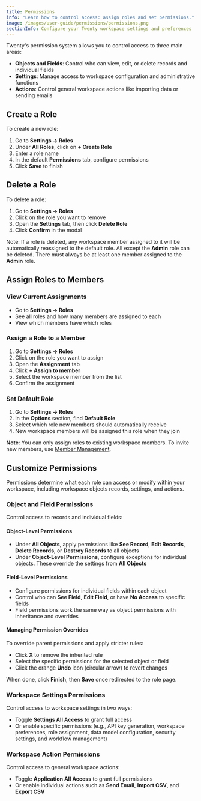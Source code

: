 ```yaml
---
title: Permissions
info: "Learn how to control access: assign roles and set permissions."
image: /images/user-guide/permissions/permissions.png
sectionInfo: Configure your Twenty workspace settings and preferences
---
```


Twenty's permission system allows you to control access to three main areas:
- **Objects and Fields**: Control who can view, edit, or delete records and individual fields
- **Settings**: Manage access to workspace configuration and administrative functions
- **Actions**: Control general workspace actions like importing data or sending emails

## Create a Role

To create a new role:

1. Go to **Settings → Roles**
2. Under **All Roles**, click on **+ Create Role**
3. Enter a role name
4. In the default **Permissions** tab, configure permissions
5. Click **Save** to finish

## Delete a Role

To delete a role:

1. Go to **Settings → Roles**
2. Click on the role you want to remove
3. Open the **Settings** tab, then click **Delete Role**
4. Click **Confirm** in the modal

Note: If a role is deleted, any workspace member assigned to it will be automatically reassigned to the default role. All except the **Admin** role can be deleted. There must always be at least one member assigned to the **Admin** role.

## Assign Roles to Members

### View Current Assignments
- Go to **Settings → Roles**
- See all roles and how many members are assigned to each
- View which members have which roles

### Assign a Role to a Member
1. Go to **Settings → Roles**
2. Click on the role you want to assign
3. Open the **Assignment** tab
4. Click **+ Assign to member**
5. Select the workspace member from the list
6. Confirm the assignment

### Set Default Role
1. Go to **Settings → Roles**
2. In the **Options** section, find **Default Role**
3. Select which role new members should automatically receive
4. New workspace members will be assigned this role when they join

**Note**: You can only assign roles to existing workspace members. To invite new members, use [Member Management](/user-guide/section/settings/member-management).

## Customize Permissions

Permissions determine what each role can access or modify within your workspace, including workspace objects records, settings, and actions.

### Object and Field Permissions

Control access to records and individual fields:

#### Object-Level Permissions
- Under **All Objects**, apply permissions like **See Record**, **Edit Records**, **Delete Records**, or **Destroy Records** to all objects
- Under **Object-Level Permissions**, configure exceptions for individual objects. These override the settings from **All Objects**

#### Field-Level Permissions
- Configure permissions for individual fields within each object
- Control who can **See Field**, **Edit Field**, or have **No Access** to specific fields
- Field permissions work the same way as object permissions with inheritance and overrides

#### Managing Permission Overrides
To override parent permissions and apply stricter rules:

- Click **X** to remove the inherited rule
- Select the specific permissions for the selected object or field
- Click the orange **Undo** icon (circular arrow) to revert changes

When done, click **Finish**, then **Save** once redirected to the role page.

### Workspace Settings Permissions

Control access to workspace settings in two ways:

- Toggle **Settings All Access** to grant full access 
- Or enable specific permissions (e.g., API key generation, workspace preferences, role assignment, data model configuration, security settings, and workflow management)

### Workspace Action Permissions

Control access to general workspace actions:

- Toggle **Application All Access** to grant full permissions
- Or enable individual actions such as **Send Email**, **Import CSV**, and **Export CSV**

<ArticleEditContent></ArticleEditContent>